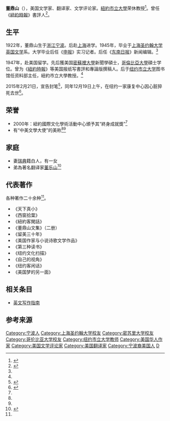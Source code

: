 '''董鼎山'''（{{bd|1922年||2015年|12月19日|catIdx=董}}），美国文学家、翻译家、文学评论家。[[紐約市立大學|紐約市立大學]]荣休教授<ref name="董鼎山">{{cite web |url=http://www.1-123.com/0wenxue/dongdinshan.asp |title=董鼎山.美国文学的“大使” |accessdate=2014-02-18 |archive-url=https://web.archive.org/web/20140223130558/http://www.1-123.com/0wenxue/dongdinshan.asp |archive-date=2014-02-23 |dead-url=yes }}</ref>。曾任《[[紐約時報|紐約時報]]》書評人<ref name="Chinese Institute">{{cite web |url=http://www.chineselectures.org/012205.html |title=漫談董鼎山 |publisher=China Institute |accessdate=2014-02-18 |archive-date=2011-08-13 |archive-url=https://web.archive.org/web/20110813133518/http://chineselectures.org/012205.html |dead-url=no }}</ref>。

==生平==
1922年，董鼎山生于[[浙江|浙江]][[宁波|宁波]]。后赴[[上海|上海]]进学。1945年，毕业于[[上海圣约翰大学|上海圣约翰大学]][[英国文学|英国文学]]系。大学毕业后任《[[申报|申报]]》实习记者。后任《[[东南日报|东南日报]]》新闻编辑。<ref name="董鼎山"/>

1947年，赴美国留学。先后獲美国[[密蘇裡大學|密蘇裡大學]]新聞學碩士，[[哥倫比亞大學|哥倫比亞大學]]碩士学位。曾为《[[紐約時報|紐約時報]]》等美国报纸写書評和專論版撰稿人。后于[[纽约市立大学|纽约市立大学]]图书馆任资料部主任，紐約市立大學教授。<ref name="Chinese Institute"/>

2015年2月21日，宣告封笔<ref>{{cite web |url=http://daily.cnnb.com.cn/dnsb/html/2015-03/08/content_842940.htm |title=93岁宁波籍散文大家董鼎山先生封笔 |date=2015年3月8日 |publisher=東南商報 |access-date=2015年12月20日 |archive-date=2016年3月5日 |archive-url=https://web.archive.org/web/20160305144819/http://daily.cnnb.com.cn/dnsb/html/2015-03/08/content_842940.htm |dead-url=no }}</ref>，同年12月19日上午，在纽约一家康复中心因心脏猝死去世<ref>{{cite web |url=http://www.hoholinks.com/news/fuwen |title=旅居纽约的着名作家董鼎山去世 |date=2015年12月20日 |publisher=多联新闻网 |access-date=2015-12-20 |archive-url=https://web.archive.org/web/20151222122023/http://www.hoholinks.com/news/fuwen# |archive-date=2015-12-22 |dead-url=yes }}</ref>。

==荣誉==
* 2000年：紐約國際文化學術活動中心頒予其“終身成就獎”<ref name="Chinese Institute"/>
* 有“中美文學大使”的美称<ref name="董鼎山"/><ref name="Chinese Institute"/>

==家庭==
* 妻[[瑞典|瑞典]]籍白人，有一女
* 弟為著名翻译家[[董乐山|董乐山]]<ref>{{cite web |url=http://www.edubridge.com/erxiantang/l2/dongleshan.htm |title=至爱兄弟不了情 |publisher=《二闲堂文库》 |4=date2008年12月9日于纽约 |accessdate=2014-02-18 |archive-date=2018-10-27 |archive-url=https://web.archive.org/web/20181027131348/http://edubridge.com/erxiantang/l2/dongleshan.htm |dead-url=no }}</ref>

==代表著作==
各种著作二十余种<ref name="董鼎山"/>。
* 《天下真小》
* 《西窗拾葉》
* 《紐約客閑話》
* 《董鼎山文集》（二册）
* 《留美三十年》
* 《美国作家与小说诗歌文学作品》
* 《第三种读书》
* 《纽约文化扫描》
* 《自己的视角》
*《纽约客闲话》
*《美国梦的另一面》

==相关条目==
* [[英文写作指南|英文写作指南]]

==参考来源==
{{reflist}}

{{Authority control}}
{{DEFAULTSORT:D}}
[[Category:宁波人|Category:宁波人]]
[[Category:上海圣约翰大学校友|Category:上海圣约翰大学校友]]
[[Category:密苏里大学校友|Category:密苏里大学校友]]
[[Category:哥伦比亚大学校友|Category:哥伦比亚大学校友]]
[[Category:纽约市立大学教师|Category:纽约市立大学教师]]
[[Category:美国华人作家|Category:美国华人作家]]
[[Category:美国文学评论家|Category:美国文学评论家]]
[[Category:美国翻译家|Category:美国翻译家]]
[[Category:宁波裔美国人|Category:宁波裔美国人]]
[[Category:董姓|D]]